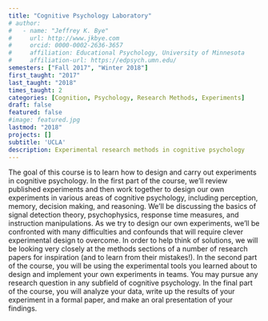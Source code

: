 ```yaml
---
title: "Cognitive Psychology Laboratory"
# author:
#   - name: "Jeffrey K. Bye"
#     url: http://www.jkbye.com
#     orcid: 0000-0002-2636-3657
#     affiliation: Educational Psychology, University of Minnesota
#     affiliation-url: https://edpsych.umn.edu/
semesters: ["Fall 2017", "Winter 2018"]
first_taught: "2017"
last_taught: "2018"
times_taught: 2
categories: [Cognition, Psychology, Research Methods, Experiments]
draft: false
featured: false
#image: featured.jpg
lastmod: "2018"
projects: []
subtitle: 'UCLA'
description: Experimental research methods in cognitive psychology
---
```


The goal of this course is to learn how to design and carry out experiments in cognitive psychology. In the first part of the course, we’ll review published experiments and then work together to design our own experiments in various areas of cognitive psychology, including perception, memory, decision making, and reasoning. We’ll be discussing the basics of signal detection theory, psychophysics, response time measures, and instruction manipulations. As we try to design our own experiments, we’ll be confronted with many difficulties and confounds that will require clever experimental design to overcome. In order to help think of solutions, we will be looking very closely at the methods sections of a number of research papers for inspiration (and to learn from their mistakes!). In the second part of the course, you will be using the experimental tools you learned about to design and implement your own experiments in teams. You may pursue any research question in any subfield of cognitive psychology. In the final part of the course, you will analyze your data, write up the results of your experiment in a formal paper, and make an oral presentation of your findings.
